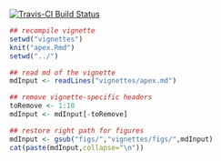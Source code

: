[![Travis-CI Build Status](https://travis-ci.org/thibautjombart/apex.png?branch=master)](https://travis-ci.org/thibautjombart/apex)

```r
## recompile vignette
setwd("vignettes")
knit("apex.Rmd")
setwd("../")
```

```r
## read md of the vignette
mdInput <- readLines("vignettes/apex.md")

## remove vignette-specific headers
toRemove <- 1:10
mdInput <- mdInput[-toRemove]

## restore right path for figures
mdInput <- gsub("figs/","vignettes/figs/",mdInput)
cat(paste(mdInput,collapse="\n"))
```


